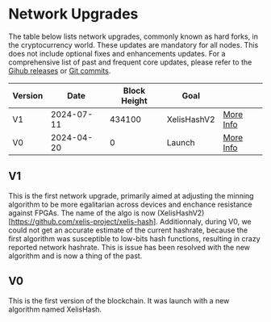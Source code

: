 # Network Upgrades

The table below lists network upgrades, commonly known as hard forks, in the cryptocurrency world.
These updates are mandatory for all nodes. This does not include optional fixes and enhancements updates.
For a comprehensive list of past and frequent core updates, please refer to the [Gihub releases](https://github.com/xelis-project/xelis-blockchain/releases) 
or [Git commits](https://github.com/xelis-project/xelis-blockchain/commits/dev).

| Version | Date       | Block Height | Goal        |                                   |
|---------|------------|--------------|-------------|-----------------------------------|
| V1      | 2024-07-11 | 434100       | XelisHashV2 | [More Info](/network_upgrades#v1) |
| V0      | 2024-04-20 | 0            | Launch      | [More Info](/network_upgrades#v0) |


## V1

This is the first network upgrade, primarily aimed at adjusting the minning algorithm to be more egalitarian across devices
and enchance resistance against FPGAs.
The name of the algo is now (XelisHashV2)[https://github.com/xelis-project/xelis-hash].
Additionnaly, during V0, we could not get an accurate estimate of the current hashrate, because
the first algorithm was susceptible to low-bits hash functions, resulting in crazy reported network hashrate.
This is issue has been resolved with the new algorithm and is now a thing of the past.


## V0

This is the first version of the blockchain. It was launch with a new algorithm named XelisHash.